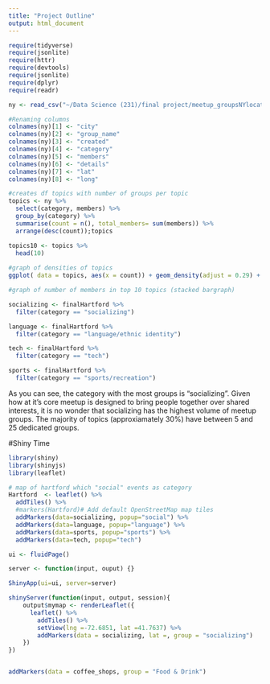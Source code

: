```yaml
---
title: "Project Outline"
output: html_document
---
```


```r
require(tidyverse)
require(jsonlite)
require(httr)
require(devtools)
require(jsonlite)
require(dplyr)
require(readr)

ny <- read_csv("~/Data Science (231)/final project/meetup_groupsNYlocation.csv",  col_names = FALSE)

#Renaming columns
colnames(ny)[1] <- "city"
colnames(ny)[2] <- "group_name"
colnames(ny)[3] <- "created"
colnames(ny)[4] <- "category"
colnames(ny)[5] <- "members"
colnames(ny)[6] <- "details"
colnames(ny)[7] <- "lat"
colnames(ny)[8] <- "long"
```


```r
#creates df topics with number of groups per topic
topics <- ny %>% 
  select(category, members) %>% 
  group_by(category) %>% 
  summarise(count = n(), total_members= sum(members)) %>% 
  arrange(desc(count));topics

topics10 <- topics %>% 
  head(10)
  
#graph of densities of topics
ggplot( data = topics, aes(x = count)) + geom_density(adjust = 0.29) + labs(title = "") 

#graph of number of members in top 10 topics (stacked bargraph)

```

```r
socializing <- finalHartford %>% 
  filter(category == "socializing")

language <- finalHartford %>% 
  filter(category == "language/ethnic identity")

tech <- finalHartford %>% 
  filter(category == "tech")

sports <- finalHartford %>% 
  filter(category == "sports/recreation")
```


As you can see, the category with the most groups is "socializing". Given how at it's core meetup is designed to bring people together over shared interests, it is no wonder that socializing has the highest volume of meetup groups. The majority of topics (approxiamately 30%) have between 5 and 25 dedicated groups.


#Shiny Time
```r
library(shiny)
library(shinyjs)
library(leaflet)
```

```r
# map of hartford which "social" events as category
Hartford  <- leaflet() %>%
  addTiles() %>%  
  #markers(Hartford)# Add default OpenStreetMap map tiles
  addMarkers(data=socializing, popup="social") %>% 
  addMarkers(data=language, popup="language") %>% 
  addMarkers(data=sports, popup="sports") %>% 
  addMarkers(data=tech, popup="tech")

```

```r
ui <- fluidPage()

server <- function(input, ouput) {}

ShinyApp(ui=ui, server=server)
```


```r
shinyServer(function(input, output, session){
    output$mymap <- renderLeaflet({
      leaflet() %>% 
        addTiles() %>% 
        setView(lng =-72.6851, lat =41.7637) %>% 
        addMarkers(data = socializing, lat =, group = "socializing")
    })
})


addMarkers(data = coffee_shops, group = "Food & Drink")
```





